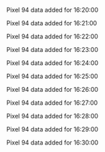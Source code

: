 Pixel 94 data added for 16:20:00

Pixel 94 data added for 16:21:00

Pixel 94 data added for 16:22:00

Pixel 94 data added for 16:23:00

Pixel 94 data added for 16:24:00

Pixel 94 data added for 16:25:00

Pixel 94 data added for 16:26:00

Pixel 94 data added for 16:27:00

Pixel 94 data added for 16:28:00

Pixel 94 data added for 16:29:00

Pixel 94 data added for 16:30:00

